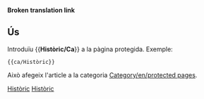 <noinclude>'''Broken translation link'''{{en/-}}</noinclude>{{ca/Metacaixa d'avís| tipus = protecció
| text  = <strong>Nota</strong><br>Aquest article existeix només per motius històrics, i per això està protegit contra noves edicions.
}}<includeonly>{{{1|[[Category:en/protected pages]]}}}</includeonly><noinclude>

==Ús==
Introduïu <nowiki>{{</nowiki>'''Històric/Ca'''<nowiki>}}</nowiki> a la pàgina protegida. Exemple:
<pre>{{ca/Històric}}</pre>
Això afegeix l'article a la categoria [[Category/en/protected pages]].

[[Category:ca/Plantilles|Històric]][[Category:ca/Caixes de missatges|Històric]]</noinclude>